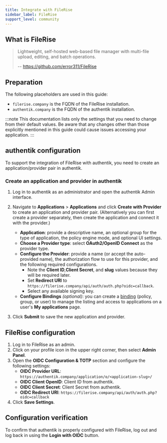 ```yaml
---
title: Integrate with FileRise
sidebar_label: FileRise
support_level: community
---
```


## What is FileRise

> Lightweight, self-hosted web-based file manager with multi-file upload, editing, and batch operations.
>
> -- https://github.com/error311/FileRise

## Preparation

The following placeholders are used in this guide:

- `filerise.company` is the FQDN of the FileRise installation.
- `authentik.company` is the FQDN of the authentik installation.

:::note
This documentation lists only the settings that you need to change from their default values. Be aware that any changes other than those explicitly mentioned in this guide could cause issues accessing your application.
:::

## authentik configuration

To support the integration of FileRise with authentik, you need to create an application/provider pair in authentik.

### Create an application and provider in authentik

1. Log in to authentik as an administrator and open the authentik Admin interface.
2. Navigate to **Applications** > **Applications** and click **Create with Provider** to create an application and provider pair. (Alternatively you can first create a provider separately, then create the application and connect it with the provider.)

    - **Application**: provide a descriptive name, an optional group for the type of application, the policy engine mode, and optional UI settings.
    - **Choose a Provider type**: select **OAuth2/OpenID Connect** as the provider type.
    - **Configure the Provider**: provide a name (or accept the auto-provided name), the authorization flow to use for this provider, and the following required configurations.
        - Note the **Client ID**,**Client Secret**, and **slug** values because they will be required later.
        - Set **Redirect URI** to `https://filerise.company/api/auth/auth.php?oidc=callback`.
        - Select any available signing key.
    - **Configure Bindings** _(optional)_: you can create a [binding](/docs/add-secure-apps/flows-stages/bindings/) (policy, group, or user) to manage the listing and access to applications on a user's **My applications** page.

3. Click **Submit** to save the new application and provider.

## FileRise configuration

1. Log in to FileRise as an admin.
2. Click on your profile icon in the upper right corner, then select **Admin Panel**.
3. Open the **OIDC Configuration & TOTP** section and configure the following settings:
    - **OIDC Provider URL**: `https://authentik.company/application/o/<application-slug>/`
    - **OIDC Client OpenID**: Client ID from authentik.
    - **OIDC Client Secret**: Client Secret from authentik.
    - **OIDC Redirect URI**: `https://filerise.company/api/auth/auth.php?oidc=callback`
4. Click **Save Settings**.

## Configuration verification

To confirm that authentik is properly configured with FileRise, log out and log back in using the **Login with OIDC** button.
